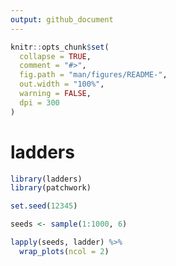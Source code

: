 ```yaml
---
output: github_document
---
```


<!-- README.md is generated from README.Rmd. Please edit that file -->

```r
knitr::opts_chunk$set(
  collapse = TRUE,
  comment = "#>",
  fig.path = "man/figures/README-",
  out.width = "100%",
  warning = FALSE,
  dpi = 300
)
```

# ladders

```r
library(ladders)
library(patchwork)

set.seed(12345)

seeds <- sample(1:1000, 6)

lapply(seeds, ladder) %>%
  wrap_plots(ncol = 2)
```

